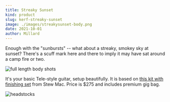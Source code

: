 ```yaml
---
title: Streaky Sunset
kind: product
slug: kerf-streaky-sunset
image: ./images/streakysunset-body.png
date: 2021-10-01
author: Millard
---
```


Enough with the "sunbursts" -- what about a streaky, smokey sky at sunset? 
There's a scuff mark here and there to imply it may have sat around a camp fire or two.

![full length body shots](images/streakysunset-full.png)

It's your basic Tele-style guitar, setup beautifully. It is based on 
[this kit with finishing set](https://www.stewmac.com/kits-and-projects/instrument-kits/electric-guitar-kits/t-style-electric-guitar-kit) 
from Stew Mac. Price is $275 and includes premium gig bag.

![headstocks](images/streakysunset-montage.png)


